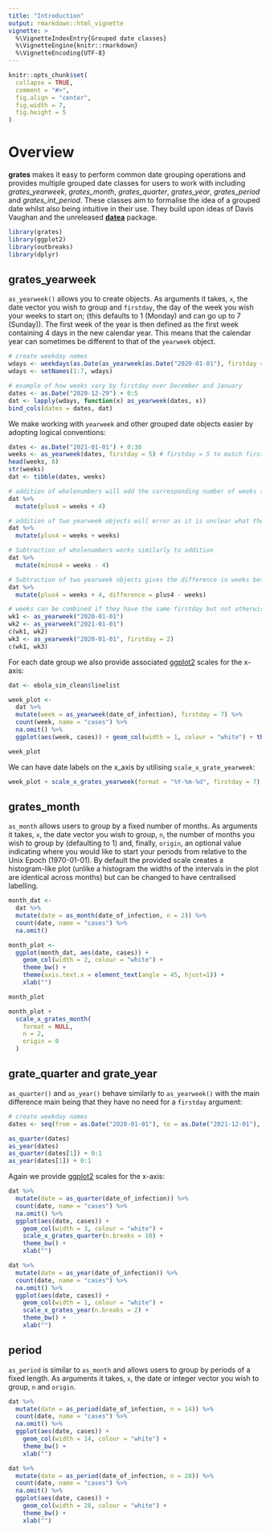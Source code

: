 ```yaml
---
title: "Introduction"
output: rmarkdown::html_vignette
vignette: >
  %\VignetteIndexEntry{Grouped date classes}
  %\VignetteEngine{knitr::rmarkdown}
  %\VignetteEncoding{UTF-8}
---
```


```r
knitr::opts_chunk$set(
  collapse = TRUE,
  comment = "#>",
  fig.align = "center",
  fig.width = 7,
  fig.height = 5
)
```

# Overview

**grates** makes it easy to perform common date grouping operations and provides
multiple grouped date classes for users to work with including *grates_yearweek*,
*grates_month*, *grates_quarter*, *grates_year*, *grates_period* and
*grates_int_period*.  These classes aim to formalise the idea of a grouped date
whilst also being intuitive in their use. They build upon ideas of Davis Vaughan
and the unreleased [**datea**](https://github.com/DavisVaughan/datea/) package. 

```r
library(grates)
library(ggplot2)
library(outbreaks)
library(dplyr)
```


## grates_yearweek
`as_yearweek()` allows you to create <grates_yearweek> objects. As arguments it
takes, `x`, the date vector you wish to group and `firstday`, the day of the
week you wish your weeks to start on; (this defaults to 1 (Monday) and can go up
to 7 (Sunday)). The first week of the year is then defined as the first week
containing 4 days in the new calendar year. This means that the calendar year
can sometimes be different to that of the `yearweek` object.

```r
# create weekday names
wdays <- weekdays(as.Date(as_yearweek(as.Date("2020-01-01"), firstday = 1L)) + 0:6)
wdays <- setNames(1:7, wdays)

# example of how weeks vary by firstday over December and January
dates <- as.Date("2020-12-29") + 0:5
dat <- lapply(wdays, function(x) as_yearweek(dates, x))
bind_cols(dates = dates, dat)
```

We make working with `yearweek` and other grouped date objects easier by adopting
logical conventions:

```r
dates <- as.Date("2021-01-01") + 0:30
weeks <- as_yearweek(dates, firstday = 5) # firstday = 5 to match first day of year
head(weeks, 8)
str(weeks)
dat <- tibble(dates, weeks)

# addition of wholenumbers will add the corresponding number of weeks to the object
dat %>% 
  mutate(plus4 = weeks + 4)

# addition of two yearweek objects will error as it is unclear what the intention is
dat %>% 
  mutate(plus4 = weeks + weeks)

# Subtraction of wholenumbers works similarly to addition
dat %>% 
  mutate(minus4 = weeks - 4)

# Subtraction of two yearweek objects gives the difference in weeks between them
dat %>% 
  mutate(plus4 = weeks + 4, difference = plus4 - weeks)

# weeks can be combined if they have the same firstday but not otherwise
wk1 <- as_yearweek("2020-01-01")
wk2 <- as_yearweek("2021-01-01")
c(wk1, wk2)
wk3 <- as_yearweek("2020-01-01", firstday = 2)
c(wk1, wk3)
```

For each date group we also provide associated
[ggplot2](https://cran.r-project.org/package=ggplot2) scales for the x-axis:

```r
dat <- ebola_sim_clean$linelist

week_plot <- 
  dat %>%
  mutate(week = as_yearweek(date_of_infection), firstday = 7) %>% 
  count(week, name = "cases") %>% 
  na.omit() %>% 
  ggplot(aes(week, cases)) + geom_col(width = 1, colour = "white") + theme_bw()

week_plot
```

We can have date labels on the x_axis by utilising `scale_x_grate_yearweek`:

```r
week_plot + scale_x_grates_yearweek(format = "%Y-%m-%d", firstday = 7)
```

## grates_month
`as_month` allows users to group by a fixed number of months. As arguments it
takes, `x`, the date vector you wish to group, `n`, the number of months
you wish to group by (defaulting to 1) and, finally, `origin`, an optional value
indicating where you would like to start your periods from relative to the Unix
Epoch (1970-01-01). By default the provided scale creates a histogram-like
plot (unlike a histogram the widths of the intervals in the plot are identical
across months) but can be changed to have centralised labelling.

```r
month_dat <- 
  dat %>%
  mutate(date = as_month(date_of_infection, n = 2)) %>% 
  count(date, name = "cases") %>% 
  na.omit()

month_plot <- 
  ggplot(month_dat, aes(date, cases)) + 
    geom_col(width = 2, colour = "white") +
    theme_bw() + 
    theme(axis.text.x = element_text(angle = 45, hjust=1)) + 
    xlab("")

month_plot

month_plot + 
  scale_x_grates_month(
    format = NULL,
    n = 2,
    origin = 0
  )
```

## grate_quarter and grate_year
`as_quarter()` and `as_year()` behave similarly to `as_yearweek()` with the main
difference main being that they have no need for a `firstday` argument:

```r
# create weekday names
dates <- seq(from = as.Date("2020-01-01"), to = as.Date("2021-12-01"), by = "1 month")

as_quarter(dates)
as_year(dates)
as_quarter(dates[1]) + 0:1
as_year(dates[1]) + 0:1
```

Again we provide [ggplot2](https://cran.r-project.org/package=ggplot2) scales 
for the x-axis:

```r
dat %>%
  mutate(date = as_quarter(date_of_infection)) %>% 
  count(date, name = "cases") %>% 
  na.omit() %>% 
  ggplot(aes(date, cases)) + 
    geom_col(width = 3, colour = "white") + 
    scale_x_grates_quarter(n.breaks = 10) +
    theme_bw() + 
    xlab("")

dat %>%
  mutate(date = as_year(date_of_infection)) %>% 
  count(date, name = "cases") %>% 
  na.omit() %>% 
  ggplot(aes(date, cases)) + 
    geom_col(width = 1, colour = "white") + 
    scale_x_grates_year(n.breaks = 2) +
    theme_bw() + 
    xlab("")
```



## period
`as_period` is similar to `as_month` and allows users to group by periods of a
fixed length. As arguments it takes, `x`, the date or integer vector you wish to
group, `n` and `origin`.

```r
dat %>%
  mutate(date = as_period(date_of_infection, n = 14)) %>% 
  count(date, name = "cases") %>% 
  na.omit() %>% 
  ggplot(aes(date, cases)) + 
    geom_col(width = 14, colour = "white") + 
    theme_bw() + 
    xlab("")

dat %>%
  mutate(date = as_period(date_of_infection, n = 28)) %>% 
  count(date, name = "cases") %>% 
  na.omit() %>% 
  ggplot(aes(date, cases)) + 
    geom_col(width = 28, colour = "white") + 
    theme_bw() + 
    xlab("")
```

